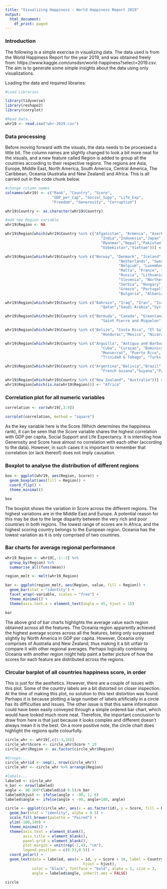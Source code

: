 ```yaml
---
title: "Visualizing Happiness - World Happiness Report 2019"
output:
  html_document:
    df_print: paged
---
```


### Introduction

The following is a simple exercise in visualizing data. The data used is from the World Happiness Report for the year 2019, and was obtained freely from: https://www.kaggle.com/unsdsn/world-happiness?select=2019.csv. The aim is to generate some simple insights about the data using only visualizations. 

Loading the data and required libraries:

```r
#Load Libraries

library(tidyverse)
library(reshape2)
library(corrplot)

#Read Data..
whr19 <- read.csv("whr-2019.csv")
```


### Data processing

Before moving forward with the visuals, the data needs to be processed a little bit. The column names are slightly changed to look a bit more neat for the visuals, and a new feature called Region is added to group all the countries according to their respective regions. The regions are Asia, Europe, Middle East, North America, South America, Central America, The Caribbean, Oceania (Australia and New Zealand) and Africa. This is all carried out in the code chunk below. 

```r
#change column names
colnames(whr19) <- c("Rank", "Country", "Score",
                     "GDP_per_Cap", "Social_Supp", "Life_Exp",
                     "Freedom", "Generosity", "Corruption")

whr19$Country <- as.character(whr19$Country)

#add new Region variable
whr19$Region <- NA

whr19$Region[which(whr19$Country %in% c("Afganistan", "Armenia", "Azerbaijan","Bangladesh", "Bhutan", "Brunei Darussalam", "Cambodia", "China","Georgia", "Hong Kong",
                                           "India","Indonesia","Japan","Kazakhstan", "North Korea", "South Korea","Kyrgyzstan","Laos","Macao","Malaysia","Maldives","Mongolia",
                                           "Myanmar","Nepal","Pakistan","Philippines","Singapore","Sri Lanka","Taiwan","Tajikistan","Thailand","Timor Leste","Turkmenistan",
                                           "Uzbekistan","Vietnam"))] <- "Asia"

whr19$Region[which(whr19$Country %in% c("Norway", "Denmark", "Iceland", "Switzerland", "Finland",
                                                   "Netherlands", "Sweden", "Austria", "Ireland", "Germany",
                                                   "Belgium", "Luxembourg", "United Kingdom", "Czech Republic",
                                                   "Malta", "France", "Spain", "Slovakia", "Poland", "Italy",
                                                   "Russia", "Lithuania", "Latvia", "Moldova", "Romania",
                                                   "Slovenia", "Northern Cyprus", "Cyprus", "Estonia", "Belarus",
                                                   "Serbia", "Hungary", "Croatia", "Kosovo", "Montenegro",
                                                   "Greece", "Portugal", "Bosnia and Herzegovina", "Macedonia",
                                                   "Bulgaria", "Albania", "Ukraine", "Turkey", "North Macedonia"))] <- "Europe"

whr19$Region[which(whr19$Country %in% c("Bahrain", "Iraq", "Iran", "Israel","Jordan","Kuwait","Lebanon","Libya","Oman","Palestinian Territories",
                                           "Qatar","Saudi Arabia","Syria","United Arab Emirates","Yemen"))] <- "Middle East"

whr19$Region[which(whr19$Country %in% c("Bermuda", "Canada", "Greenland", 
                                           "Saint Pierre and Miquelon", "United States"))] <- "North America"

whr19$Region[which(whr19$Country %in% c("Belize", "Costa Rica", "El Salvador", "Guatemala", 
                                           "Honduras","Mexico", "Nicaragua", "Panama"))] <- "Central America"

whr19$Region[which(whr19$Country %in% c("Anguilla", "Antigua and Barbuda", "Aruba", "Bahamas", "Barbados", "Bonaire", "Saint Eustatius and Saba", "British Virgin Islands", "Cayman Islands",
                                           "Cuba", "Curaçao", "Dominica","Dominican Republic", "Grenada", "Guadeloupe", "Haiti", "Jamaica", "Martinique", 
                                           "Monserrat", "Puerto Rico", "Saint-Barthélemy", "St. Kitts and Nevis", "Saint Lucia", "Saint Martin","Saint Vincent and the Grenadines","Sint Maarten", 
                                           "Trinidad & Tobago", "Turks and Caicos Islands", "Virgin Islands (US)"))] <- "The Caribbean"

whr19$Region[which(whr19$Country %in% c("Argentina","Bolivia","Brazil","Chile","Colombia","Ecuador","Falkland Islands (Malvinas)",
                                           "French Guiana","Guyana","Paraguay", "Peru", "Suriname", "Uruguay", "Venezuela"))] <- "South America"

whr19$Region[which(whr19$Country %in% c("New Zealand", "Australia"))] <- "Oceania"
whr19$Region[which(is.na(whr19$Region))] <- "Africa"

```


### Correlation plot for all numeric variables

```r
correlation <- cor(whr19[,3:9])

corrplot(correlation, method = "square")
```

As the key variable here is the Score (Which determines the happiness rank), it can be seen that the Score variable shares the highest correlation with GDP per capita, Social Support and Life Expectancy. It is intersting how Generosity and Score have almost no correlation with each other (according to the data). However, in such cases it is important to remember that correlation (or lack thereof) does not imply causation. 


### Boxplot to analyse the distribution of different regions

```r
box <- ggplot(whr19, aes(Region, Score)) +
  geom_boxplot(aes(fill = Region)) +
  coord_flip() + 
  theme_minimal()

box 
```

The boxplot shows the variation in Score across the different regions. The highest variations are in the Middle East and Europe. A potential reason for this may be due to the large disparity between the very rich and poor countries in both regions. The lowest range of scores are in Africa, and the highest scoring country belongs to the European region. Oceania has the lowest variation as it is only comprised of two countries. 


### Bar charts for average regional performance

```r
whr19_Region <- whr19[,-1:-2] %>%
  group_by(Region) %>%
  summarise_all(funs(mean))

region_melt <- melt(whr19_Region)

bar <- ggplot(region_melt, aes(Region, value, fill = Region)) +
  geom_bar(stat = "identity") +
  facet_wrap(~variable, scales = "free") +
  theme_minimal() +
  theme(axis.text.x = element_text(angle = 45, hjust = 1))

bar
```

The above grid of bar charts highlights the average value each region obtained across all the features. The Oceania region apparently achieved the highest average scores across all the features, being only surpassed slightly by North America in GDP per capita. However, Oceania only comprises of Australia and New Zealand, thus making it a bit unfair to compare it with other regional averages. Perhaps logically combining Oceania with another region might help paint a better picture of how the scores for each feature are distributed across the regions. 


### Circular barplot of all countries happiness score, in order

This is just for the aesthetics. However, there are a couple of issues with this plot. Some of the country labels are a bit distorted on closer inspection. At the time of making this plot, no solution to this text distortion was found. Perhaps it is because plotting a large number of labels artificially in a circle has its difficulties and issues. The other issue is that this same information could have been easily conveyed through a simple ordered bar chart, which would have looked much more neat. Therefore, the important conclusion to draw from here is that just because it looks complex and different doesn't always mean it is the best. On a more positive note, the circle chart does highlight the regions quite colourfully. 

```r
circle_whr <- whr19[,c(1:3,10)]
circle_whr$Score <- circle_whr$Score * 10
circle_whr$Region <- as.factor(circle_whr$Region)

#Groups...
circle_whr$id <- seq(1, nrow(circle_whr))
circle_whr <- circle_whr %>% arrange(Region)

#labels...
labeled <- circle_whr
n_bar <- nrow(labeled)
angle <- 90-360*(labeled$id-0.5)/n_bar
labeled$hjust <- ifelse(angle < -90, 1, 0)
labeled$angle <- ifelse(angle < -90, angle+180, angle)

circle <- ggplot(circle_whr, aes(x = as.factor(id), y = Score, fill = Region)) +
  geom_bar(stat = "identity", alpha = 0.5) +
  scale_fill_brewer(palette = "Paired") +
  ylim(-100,100) +
  theme_minimal() +
  theme(axis.text = element_blank(),
        axis.title = element_blank(),
        panel.grid = element_blank(),
        plot.margin = unit(rep(-1,4), "cm"),
        legend.position = c(0.53,0.5)) +
  coord_polar() +
  geom_text(data = labeled, aes(x = id, y = Score + 10, label = Country,
                                   hjust = hjust),
            color = "black", fontface = "bold", alpha = 1, size = 3,
            angle = labeled$angle, inherit.aes = FALSE)

circle

```

